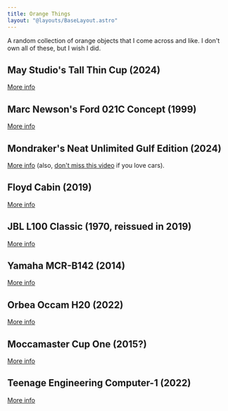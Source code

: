 ```yaml
---
title: Orange Things
layout: "@layouts/BaseLayout.astro"
---
```



A random collection of orange objects that I come across and like. I don't own all of these, but I wish I did.

## May Studio's Tall Thin Cup (2024)

<ImageZoom src="/images/orange/IMG_3644.webp" alt="May Studio's Tall Thin Cup" />

[More info](https://www.maystudio.dk/collections/cups/products/may-cup-orange)

## Marc Newson's Ford 021C Concept (1999)

<ImageZoom src="/images/orange/ford_021c.jpg" alt="Ford 021C Concept" />

[More info](https://www.motortrend.com/vehicle-genres/1999-ford-021c-concept-details-history-photos/)

## Mondraker's Neat Unlimited Gulf Edition (2024)

<ImageZoom src="/images/orange/mondraker_unlimited_gulf.jpg" alt="Mondraker Unlimited Gulf" />

[More info](https://mondraker.com/wo/en/mondraker-unlimited-gulf) (also, [don't miss this video](https://www.youtube.com/watch?v=Rzdd6CnsLmw) if you love cars).

## Floyd Cabin (2019)

<ImageZoom src="/images/orange/floyd_cabin.jpg" alt="Floyd Cabin" />

[More info](https://floyd.one/products/floyd-cabin?wheels-color-initials=KO&variant=46658427912541)

## JBL L100 Classic (1970, reissued in 2019)

<ImageZoom src="/images/orange/jbl_l100.jpg" alt="JBL L100 Classic" />

[More info](https://www.jbl.com/bookshelf/L100+CLASSIC.html)

## Yamaha MCR-B142 (2014)

<ImageZoom src="/images/orange/yamaha_mcrb142.jpg" alt="Yamaha MCR-B142" />

[More info](https://europe.yamaha.com/en/products/audio_visual/hifi_systems/mcr-b142/index.html)

## Orbea Occam H20 (2022)

<ImageZoom src="/images/orange/orbea_occam.png" alt="Orbea Occam H20" />

[More info](https://www.orbea.com/int-en/bicycles/mountain/occam-sl/)

## Moccamaster Cup One (2015?)

<ImageZoom src="/images/orange/moccamaster_cup_one.jpg" alt="Moccamaster Cup One" />

[More info](https://www.moccamaster.eu/cup-one)

## Teenage Engineering Computer-1 (2022)

<ImageZoom src="/images/orange/te_computer_1.png" alt="Teenage Engineering Computer-1" />

[More info](https://teenage.engineering/products/computer-1)
